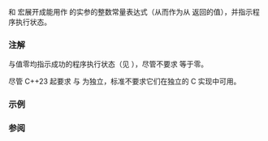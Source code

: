 {{title|EXIT_SUCCESS, EXIT_FAILURE}}
{{cpp/utility/program/navbar}}
{{dcl begin}}
{{dcl header|cstdlib}}
{{dcl|
#define EXIT_SUCCESS /* 由实现定义 */
}}
{{dcl|
#define EXIT_FAILURE /* 由实现定义 */
}}
{{dcl end}}

{{tt|EXIT_SUCCESS}} 和 {{tt|EXIT_FAILURE}} 宏展开成能用作 {{lc|exit}} 的实参的整数常量表达式（从而作为从 {{lt|cpp/language/main function|{{tt|main}} 函数}}返回的值），并指示程序执行状态。

{{rrev|since=c++23|
要求独立实现提供 {{tt|EXIT_SUCCESS}} 与 {{tt|EXIT_FAILURE}}。
}}

{{dsc begin}}
{{dsc hitem|常量|说明}}
{{dsc|{{tt|EXIT_SUCCESS}}|程序执行成功}}
{{dsc|{{tt|EXIT_FAILURE}}|程序执行失败}}
{{dsc end}}

===注解===
{{tt|EXIT_SUCCESS}} 与值零均指示成功的程序执行状态（见 {{lc|std::exit}}），尽管不要求 {{tt|EXIT_SUCCESS}} 等于零。

尽管 C++23 起要求 {{tt|EXIT_SUCCESS}} 与 {{tt|EXIT_FAILURE}} 为独立，标准不要求它们在独立的 C 实现中可用。

===示例===
{{example
|code=
#include &lt;cstdlib&gt;
#include &lt;iostream&gt;
 
int main(int argc, char* argv[])
{
    if (argc &lt;= 1)
    {
        std::cout &lt;&lt; "需要至少一个命令行参数\n";
        return EXIT_FAILURE;
    }
 
    std::cout &lt;&lt; argv[1] &lt;&lt; '\n';
    return EXIT_SUCCESS;
}
|p=true
|output=
The quick brown fox jumps over the lazy cat
}}

===参阅===
{{dsc begin}}
{{dsc see c|c/program/EXIT_status|EXIT_SUCCESS|EXIT_FAILURE}}
{{dsc end}}

{{langlinks|de|en|es|fr|it|ja|pt|ru}}